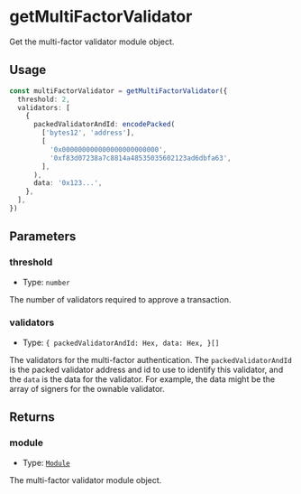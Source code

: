 # getMultiFactorValidator

Get the multi-factor validator module object.

## Usage

```typescript copy
const multiFactorValidator = getMultiFactorValidator({
  threshold: 2,
  validators: [
    {
      packedValidatorAndId: encodePacked(
        ['bytes12', 'address'],
        [
          '0x000000000000000000000000',
          '0xf83d07238a7c8814a48535035602123ad6dbfa63',
        ],
      ),
      data: '0x123...',
    },
  ],
})
```

## Parameters

### threshold

- Type: `number`

The number of validators required to approve a transaction.

### validators

- Type: `{
  packedValidatorAndId: Hex,
  data: Hex,
}[]`

The validators for the multi-factor authentication. The `packedValidatorAndId` is the packed validator address and id to use to identify this validator, and the `data` is the data for the validator. For example, the data might be the array of signers for the ownable validator.

## Returns

### module

- Type: [`Module`](/module-sdk/glossary/types.mdx#module)

The multi-factor validator module object.
